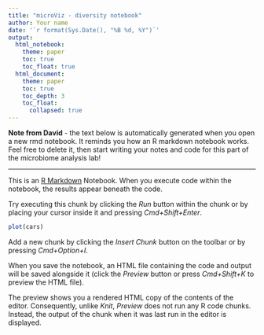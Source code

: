 ```yaml
---
title: "microViz - diversity notebook"
author: Your name
date: '`r format(Sys.Date(), "%B %d, %Y")`'
output: 
  html_notebook:
    theme: paper
    toc: true
    toc_float: true
  html_document:
    theme: paper
    toc: true
    toc_depth: 3
    toc_float: 
      collapsed: true
---
```


**Note from David** - the text below is automatically generated when you open a new rmd notebook.
It reminds you how an R markdown notebook works. Feel free to delete it, then start writing your notes and code for this part of the microbiome analysis lab!

____

This is an [R Markdown](http://rmarkdown.rstudio.com) Notebook. When you execute code within the notebook, the results appear beneath the code. 

Try executing this chunk by clicking the *Run* button within the chunk or by placing your cursor inside it and pressing *Cmd+Shift+Enter*. 

```r
plot(cars)
```

Add a new chunk by clicking the *Insert Chunk* button on the toolbar or by pressing *Cmd+Option+I*.

When you save the notebook, an HTML file containing the code and output will be saved alongside it (click the *Preview* button or press *Cmd+Shift+K* to preview the HTML file). 

The preview shows you a rendered HTML copy of the contents of the editor. Consequently, unlike *Knit*, *Preview* does not run any R code chunks. Instead, the output of the chunk when it was last run in the editor is displayed.

